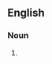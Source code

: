 {{also|tongue-clackers}}

==English==

===Noun===
{{head|en|noun form|head=[[tongue]] [[clacker]]s}}

# {{plural of|tongue clacker|lang=en}}